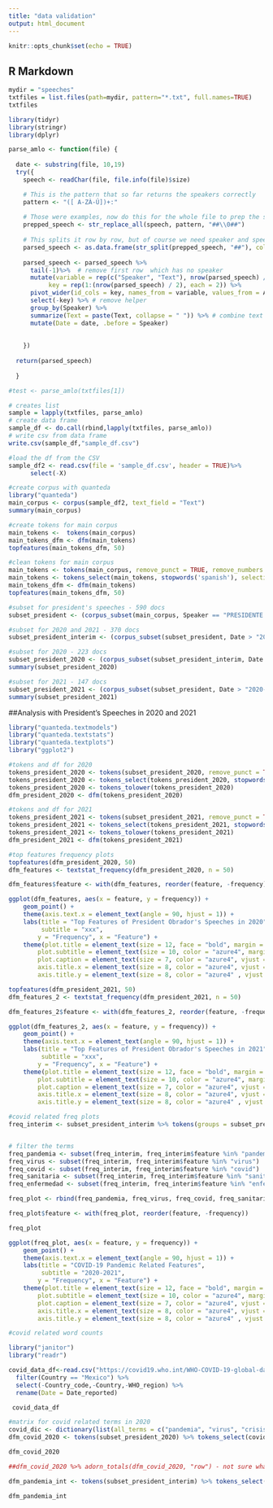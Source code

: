 ```yaml
---
title: "data validation"
output: html_document
---
```


```r
knitr::opts_chunk$set(echo = TRUE)
```

## R Markdown

```r
mydir = "speeches"
txtfiles = list.files(path=mydir, pattern="*.txt", full.names=TRUE)
txtfiles
```



```r
library(tidyr)
library(stringr)
library(dplyr)

parse_amlo <- function(file) {
  
  date <- substring(file, 10,19)
  try({
    speech <- readChar(file, file.info(file)$size)

    # This is the pattern that so far returns the speakers correctly
    pattern <- "([ A-ZÀ-Ú])+:"
    
    # Those were examples, now do this for the whole file to prep the speech for splitting
    prepped_speech <- str_replace_all(speech, pattern, "##\\0##")
    
    # This splits it row by row, but of course we need speaker and speech on the same column
    parsed_speech <- as.data.frame(str_split(prepped_speech, "##"), col.names = "A")
    
    parsed_speech <- parsed_speech %>%
      tail(-1)%>%  # remove first row  which has no speaker
      mutate(variable = rep(c("Speaker", "Text"), nrow(parsed_speech) / 2), 
           key = rep(1:(nrow(parsed_speech) / 2), each = 2)) %>%
      pivot_wider(id_cols = key, names_from = variable, values_from = A) %>% # divide speaker and text in separate columns 
      select(-key) %>% # remove helper 
      group_by(Speaker) %>% 
      summarize(Text = paste(Text, collapse = " ")) %>% # combine text of each speaker 
      mutate(Date = date, .before = Speaker)
    
    
    })
  
  return(parsed_speech)
  
  }

#test <- parse_amlo(txtfiles[1])
```


```r
# creates list
sample = lapply(txtfiles, parse_amlo)
# create data frame
sample_df <- do.call(rbind,lapply(txtfiles, parse_amlo))
# write csv from data frame
write.csv(sample_df,"sample_df.csv")

```


```r
#load the df from the CSV
sample_df2 <- read.csv(file = 'sample_df.csv', header = TRUE)%>%  
      select(-X)
```


```r
#create corpus with quanteda
library("quanteda")
main_corpus <- corpus(sample_df2, text_field = "Text")
summary(main_corpus)
```

```r
#create tokens for main corpus
main_tokens <-  tokens(main_corpus)
main_tokens_dfm <- dfm(main_tokens)
topfeatures(main_tokens_dfm, 50)
```


```r
#clean tokens for main corpus
main_tokens <- tokens(main_corpus, remove_punct = TRUE, remove_numbers = TRUE)
main_tokens <- tokens_select(main_tokens, stopwords('spanish'), selection='remove')
main_tokens_dfm <- dfm(main_tokens)
topfeatures(main_tokens_dfm, 50)
```


```r
#subset for president's speeches - 590 docs
subset_president <- (corpus_subset(main_corpus, Speaker == "PRESIDENTE ANDRÉS MANUEL LÓPEZ OBRADOR:"))

#subset for 2020 and 2021 - 370 docs
subset_president_interim <- (corpus_subset(subset_president, Date > "2019-12-31"))

#subset for 2020 - 223 docs
subset_president_2020 <- (corpus_subset(subset_president_interim, Date < "2021-01-01"))
summary(subset_president_2020)

#subset for 2021 - 147 docs
subset_president_2021 <- (corpus_subset(subset_president, Date > "2020-12-31"))
summary(subset_president_2021)
```


##Analysis with President's Speeches in 2020 and 2021

```r
library("quanteda.textmodels")
library("quanteda.textstats")
library("quanteda.textplots")
library("ggplot2")

#tokens and df for 2020
tokens_president_2020 <- tokens(subset_president_2020, remove_punct = TRUE, remove_numbers = TRUE)
tokens_president_2020 <- tokens_select(tokens_president_2020, stopwords('spanish'), selection='remove')
tokens_president_2020 <- tokens_tolower(tokens_president_2020)
dfm_president_2020 <- dfm(tokens_president_2020)

#tokens and df for 2021
tokens_president_2021 <- tokens(subset_president_2021, remove_punct = TRUE, remove_numbers = TRUE)
tokens_president_2021 <- tokens_select(tokens_president_2021, stopwords('spanish'), selection='remove')
tokens_president_2021 <- tokens_tolower(tokens_president_2021)
dfm_president_2021 <- dfm(tokens_president_2021)

```

```r
#top features frequency plots 
topfeatures(dfm_president_2020, 50)
dfm_features <- textstat_frequency(dfm_president_2020, n = 50)

dfm_features$feature <- with(dfm_features, reorder(feature, -frequency))

ggplot(dfm_features, aes(x = feature, y = frequency)) +
    geom_point() + 
    theme(axis.text.x = element_text(angle = 90, hjust = 1)) +
    labs(title = "Top Features of President Obrador's Speeches in 2020",
         subtitle = "xxx",
        y = "Frequency", x = "Feature") +
    theme(plot.title = element_text(size = 12, face = "bold", margin = margin(0, 0, 10, 0)),
        plot.subtitle = element_text(size = 10, color = "azure4", margin = margin(0, 0, 10, 0)),
        plot.caption = element_text(size = 7, color = "azure4", vjust = -2),
        axis.title.x = element_text(size = 8, color = "azure4", vjust = -2),
        axis.title.y = element_text(size = 8, color = "azure4" , vjust = 2))

topfeatures(dfm_president_2021, 50)
dfm_features_2 <- textstat_frequency(dfm_president_2021, n = 50)

dfm_features_2$feature <- with(dfm_features_2, reorder(feature, -frequency))

ggplot(dfm_features_2, aes(x = feature, y = frequency)) +
    geom_point() + 
    theme(axis.text.x = element_text(angle = 90, hjust = 1)) +
    labs(title = "Top Features of President Obrador's Speeches in 2021",
         subtitle = "xxx",
        y = "Frequency", x = "Feature") +
    theme(plot.title = element_text(size = 12, face = "bold", margin = margin(0, 0, 10, 0)),
        plot.subtitle = element_text(size = 10, color = "azure4", margin = margin(0, 0, 10, 0)),
        plot.caption = element_text(size = 7, color = "azure4", vjust = -2),
        axis.title.x = element_text(size = 8, color = "azure4", vjust = -2),
        axis.title.y = element_text(size = 8, color = "azure4" , vjust = 2))
```

```r
#covid related freq plots
freq_interim <- subset_president_interim %>% tokens(groups = subset_president_interim$Date) %>% dfm() %>% textstat_frequency()


# filter the terms
freq_pandemia <- subset(freq_interim, freq_interim$feature %in% "pandemia")
freq_virus <- subset(freq_interim, freq_interim$feature %in% "virus")
freq_covid <- subset(freq_interim, freq_interim$feature %in% "covid")
freq_sanitaria <- subset(freq_interim, freq_interim$feature %in% "sanitaria")
freq_enfermedad <- subset(freq_interim, freq_interim$feature %in% "enfermedad")

freq_plot <- rbind(freq_pandemia, freq_virus, freq_covid, freq_sanitaria, freq_enfermedad)

freq_plot$feature <- with(freq_plot, reorder(feature, -frequency))

freq_plot

ggplot(freq_plot, aes(x = feature, y = frequency)) +
    geom_point() + 
    theme(axis.text.x = element_text(angle = 90, hjust = 1)) +
    labs(title = "COVID-19 Pandemic Related Features",
         subtitle = "2020-2021",
        y = "Frequency", x = "Feature") +
    theme(plot.title = element_text(size = 12, face = "bold", margin = margin(0, 0, 8, 0)),
        plot.subtitle = element_text(size = 10, color = "azure4", margin = margin(0, 0, 10, 0)),
        plot.caption = element_text(size = 7, color = "azure4", vjust = -2),
        axis.title.x = element_text(size = 8, color = "azure4", vjust = -2),
        axis.title.y = element_text(size = 8, color = "azure4" , vjust = 2))

```

```r
#covid related word counts

library("janitor")
library("readr")

covid_data_df<-read.csv("https://covid19.who.int/WHO-COVID-19-global-data.csv") %>%
  filter(Country == "Mexico") %>%
  select(-Country_code,-Country,-WHO_region) %>%
  rename(Date = Date_reported)

 covid_data_df

#matrix for covid related terms in 2020
covid_dic <- dictionary(list(all_terms = c("pandemia", "virus", "crisis", "covid", "sanitaria", "enfermedad")))
dfm_covid_2020 <- tokens(subset_president_2020) %>% tokens_select(covid_dic) %>% dfm()

dfm_covid_2020

##dfm_covid_2020 %>% adorn_totals(dfm_covid_2020, "row") - not sure what is wrong here
```
```r

dfm_pandemia_int <- tokens(subset_president_interim) %>% tokens_select("pandemia") %>% dfm()

dfm_pandemia_int

```

